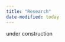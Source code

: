 ```yaml
---
title: "Research"
date-modified: today
---
```


under construction

<!-- ## Works in Progress -->

<!-- - Natural Disasters and Political Corruption: Evidence from Cross-national Panel Data -->
<!-- Analysis -->

<!-- - Gender stereotypes and Candidate Evaluation on Stereotyped Issues: Evidence from COnjoint Experiment in Japan -->

<!-- - New Paper<div class="jay_btn">[Working Paper](https://ssrn.com/abstract=2984430)</div> -->

